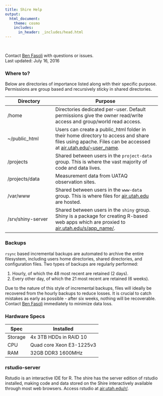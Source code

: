 ```yaml
---
title: Shire Help
output:
  html_document:
    theme: cosmo
    includes:
      in_header: _includes/head.html
---
```

<!-- Ben Fasoli -->
<br>

Contact [Ben Fasoli](mailto:benfasoli@gmail.com) with questions or issues.  
Last updated: July 16, 2016


### Where to?
Below are directories of importance listed along with their specific purpose. Permissions are group based and recursively sticky in shared directories.

Directory        | Purpose
---------------- | -----------------------------------
/home            | Directories dedicated per-user. Default permissions give the owner read/write access and group/world read access.
~/public_html    | Users can create a public_html folder in their home directory to access and share files using apache. Files can be accessed at [air.utah.edu/~user_name](http://air.utah.edu/~benfasoli/).
/projects        | Shared between users in the `project-data` group. This is where the vast majority of code and data lives.
/projects/data   | Measurement data from UATAQ observation sites.
/var/www         | Shared between users in the `www-data` group. This is where files for [air.utah.edu](http://air.utah.edu) are hosted.
/srv/shiny-server| Shared between users in the `shiny` group. Shiny is a package for creating R-based web apps which are proxied to [air.utah.edu/s/app_name/](http://air.utah.edu/s/air/).


### Backups
`rsync` based incremental backups are automated to archive the entire filesystem, including users home directories, shared directories, and configuration files. Two types of backups are regularly performed:

1. Hourly, of which the 48 most recent are retained (2 days).
2. Every other day, of which the 21 most recent are retained (6 weeks).

Due to the nature of this style of incremental backups, files will ideally be recovered from the hourly backups to reduce losses. It is crucial to catch mistakes as early as possible - after six weeks, nothing will be recoverable. Contact [Ben Fasoli](mailto:benfasoli@gmail.com) immediately to minimize data loss.


### Hardware Specs
Spec          | Installed
------------- | ---------------------------
Storage       | 4x 3TB HDDs in RAID 10
CPU           | Quad core Xeon E3-1225v3
RAM           | 32GB DDR3 1600MHz


### rstudio-server
Rstudio is an interactive IDE for R. The shire has the server edition of rstudio installed, making code and data stored on the Shire interactively available through most web browsers. Access rstudio at [air.utah.edu/r/](http://air.utah.edu/r/).